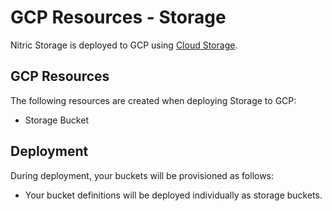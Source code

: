 
# GCP Resources - Storage

Nitric Storage is deployed to GCP using [Cloud Storage](https://cloud.google.com/storage).

## GCP Resources

The following resources are created when deploying Storage to GCP:

- Storage Bucket

## Deployment

During deployment, your buckets will be provisioned as follows:

- Your bucket definitions will be deployed individually as storage buckets.
